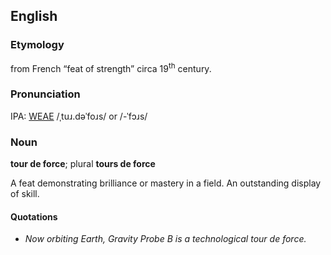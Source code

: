 ==English==

===Etymology===
from French &ldquo;feat of strength&rdquo; circa 19<sup>th</sup> century.

===Pronunciation===
IPA: [[WEAE]] /ˌtuɹ.dəˈfoɹs/ or /-ˈfɔɹs/

===Noun===
'''tour de force'''; plural '''tours de force'''

A feat demonstrating brilliance or mastery in a field.  An outstanding display of skill.

====Quotations====
* ''Now orbiting Earth, Gravity Probe B is a technological tour de force.''